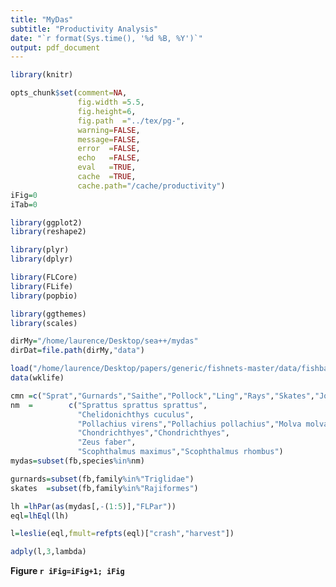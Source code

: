```yaml
---
title: "MyDas"
subtitle: "Productivity Analysis" 
date: "`r format(Sys.time(), '%d %B, %Y')`"
output: pdf_document
---
```

  

```r
library(knitr)

opts_chunk$set(comment=NA, 
               fig.width =5.5, 
               fig.height=6,
               fig.path  ="../tex/pg-",
               warning=FALSE, 
               message=FALSE, 
               error  =FALSE, 
               echo   =FALSE, 
               eval   =TRUE,
               cache  =TRUE,
               cache.path="/cache/productivity")
iFig=0
iTab=0
```

```r
library(ggplot2)
library(reshape2)

library(plyr)
library(dplyr)

library(FLCore)
library(FLife)
library(popbio)

library(ggthemes)
library(scales)

dirMy="/home/laurence/Desktop/sea++/mydas"
dirDat=file.path(dirMy,"data")
```


```r
load("/home/laurence/Desktop/papers/generic/fishnets-master/data/fishbase-web/fishbase-web.RData")
data(wklife)

cmn =c("Sprat","Gurnards","Saithe","Pollock","Ling","Rays","Skates","John Dory","Turbot","Brill")
nm  =        c("Sprattus sprattus sprattus",
               "Chelidonichthys cuculus",
               "Pollachius virens","Pollachius pollachius","Molva molva",
               "Chondrichthyes","Chondrichthyes",
               "Zeus faber",
               "Scophthalmus maximus","Scophthalmus rhombus")
mydas=subset(fb,species%in%nm)

gurnards=subset(fb,family%in%"Triglidae")
skates  =subset(fb,family%in%"Rajiformes")

lh =lhPar(as(mydas[,-(1:5)],"FLPar"))
eql=lhEql(lh)
```

```r
l=leslie(eql,fmult=refpts(eql)["crash","harvest"])

adply(l,3,lambda)

```
**Figure `r iFig=iFig+1; iFig`** 

